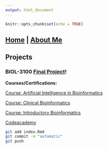 ```yaml
---
output: html_document
---
```


```r
knitr::opts_chunk$set(echo = TRUE)
```

## [Home](https://annettelewis.github.io/) | [About Me](https://annettelewis.github.io/about_me/)

## Projects

### BIOL-3100 [Final Project](https://annettelewis.github.io/projects/BIOL_3100_final_project/)!

**Courses/Certifications:**

[Course: Artificial Intelligence in Bioinformatics](https://www.futurelearn.com/courses/artificial-intelligence-in-bioinformatics/3/todo/167078)

[Course: Clinical Bioinformatics](https://www.futurelearn.com/courses/bioinformatics/10/todo/73533)

[Course: Introductory Bioinformatics](https://www.ebi.ac.uk/training/online/courses/introductory-bioinformatics-pathway/#vf-tabs__section--overview)

[Codeacademy](https://www.codecademy.com/catalog)

```bash
git add index.Rmd
git commit -m "automatic"
git push
```
